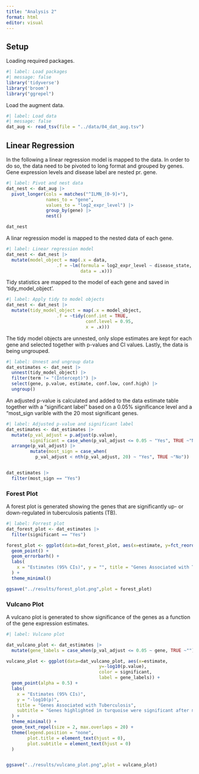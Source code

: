 ```yaml
---
title: "Analysis 2"
format: html
editor: visual
---
```


## Setup

Loading required packages.

```r
#| label: Load packages
#| message: false
library('tidyverse')
library('broom')
library("ggrepel")
```

Load the augment data.

```r
#| label: Load data
#| message: false
dat_aug <- read_tsv(file = "../data/04_dat_aug.tsv")
```

## Linear Regression

In the following a linear regression model is mapped to the data. In order to do so, the data need to be pivoted to long format and grouped by genes. Gene expression levels and disease label are nested pr. gene.

```r
#| label: Pivot and nest data
dat_nest <- dat_aug |>
  pivot_longer(cols = matches("^ILMN_[0-9]+"),
               names_to = "gene", 
               values_to = "log2_expr_level") |> 
               group_by(gene) |> 
               nest()

dat_nest
```

A linar regression model is mapped to the nested data of each gene.

```r
#| label: Linear regression model 
dat_nest <- dat_nest |>
  mutate(model_object = map(.x = data,
                   .f = ~lm(formula = log2_expr_level ~ disease_state,
                            data = .x)))
```


Tidy statistics are mapped to the model of each gene and saved in 'tidy_model_object'.

```r
#| label: Apply tidy to model objects
dat_nest <- dat_nest |>
  mutate(tidy_model_object = map(.x = model_object,
                   .f = ~tidy(conf.int = TRUE,
                              conf.level = 0.95,
                              x = .x)))


```

The tidy model objects are unnested, only slope estimates are kept for each gene and selected together with p-values and CI values. Lastly, the data is being ungrouped.

```r
#| label: Unnest and ungroup data
dat_estimates <- dat_nest |> 
  unnest(tidy_model_object) |> 
  filter(term != "(Intercept)") |> 
  select(gene, p.value, estimate, conf.low, conf.high) |> 
  ungroup()
```

An adjusted p-value is calculated and added to the data estimate table together with a "significant label" based on a 0.05% significance level and a "most_sign varible with the 20 most significant genes.

```r
#| label: Adjusted p-value and significant label
dat_estimates <- dat_estimates |>
  mutate(p_val_adjust = p.adjust(p.value),
         significant = case_when(p_val_adjust <= 0.05 ~ "Yes", TRUE ~"No")) |> 
  arrange(p_val_adjust) |>
         mutate(most_sign = case_when(
           p_val_adjust < nth(p_val_adjust, 20) ~ "Yes", TRUE ~"No")) 


dat_estimates |> 
  filter(most_sign == "Yes")
```

### Forest Plot

A forest plot is generated showing the genes that are significantly up- or down-regulated in tuberculosis patients (TB).

```r
#| label: Forrest plot
dat_forest_plot <- dat_estimates |> 
  filter(significant == "Yes") 

forest_plot <- ggplot(data=dat_forest_plot, aes(x=estimate, y=fct_reorder(gene, estimate), xmin = conf.low, xmax = conf.high)) +
  geom_point() +
  geom_errorbarh() +
  labs(
    x = "Estimates (95% CIs)", y = "", title = "Genes Associated with Tuberculosis in HIV patients"  
  ) +
  theme_minimal()

ggsave("../results/forest_plot.png",plot = forest_plot) 

```

### Vulcano Plot

A vulcano plot is generated to show significance of the genes as a function of the gene expression estimates.

```r
#| label: Vulcano plot

dat_vulcano_plot <- dat_estimates |> 
  mutate(gene_labels = case_when(p_val_adjust <= 0.05 ~ gene, TRUE ~""))

vulcano_plot <- ggplot(data=dat_vulcano_plot, aes(x=estimate,
                                   y=-log10(p.value), 
                                   color = significant,
                                   label = gene_labels)) +
  geom_point(alpha = 0.5) +
  labs(
    x = "Estimates (95% CIs)",
    y = "-log10(p)",
    title = "Genes Associated with Tuberculosis",
    subtitle = "Genes highlighted in turquoise were significant after multiple testing correction"
  ) +
  theme_minimal() +
  geom_text_repel(size = 2, max.overlaps = 20) +
  theme(legend.position = "none",
        plot.title = element_text(hjust = 0),  
        plot.subtitle = element_text(hjust = 0)  
  )


ggsave("../results/vulcano_plot.png",plot = vulcano_plot)  

```
